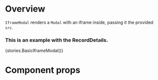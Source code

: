 
<Meta title="Modules/Micro/Components/IframeModal" component={IframeModal} />

# Overview

`IframeModal` renders a `Modal` with an iframe inside, passing it the provided `src`.

### This is an example with the RecordDetails.

<Preview>
    <Story name="IframeModal">{stories.BasicIframeModal()}</Story>
</Preview>

# Component props

<Props of={IframeModal} />
